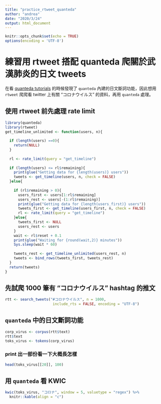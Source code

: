 ---
title: "practice_rtweet_quanteda"
author: "andrea"
date: "2020/3/24"
output: html_document
---

```{r}
knitr::opts_chunk$set(echo = TRUE)
options(encoding = 'UTF-8')
```
# 練習用 rtweet 搭配 quanteda 爬關於武漢肺炎的日文 tweets

在看 [quanteda tutorials](https://tutorials.quanteda.io/language-specific/japanese/) 的時候發現了 `quanteda` 內建的日文斷詞功能，因此想用 `rtweet` 爬爬看 twitter 上有關 "コロナウイルス" 的資料，再用 `quanteda` 處理。

## 使用 rtweet 前先處理 rate limit 

```{r}
library(quanteda)
library(rtweet)
get_timeline_unlimited <- function(users, n){
  
  if (length(users) ==0){
    return(NULL)
  }
  
  rl <- rate_limit(query = "get_timeline")
  
  if (length(users) <= rl$remaining){
    print(glue("Getting data for {length(users)} users"))
    tweets <- get_timeline(users, n, check = FALSE)  
  }else{
    
    if (rl$remaining > 0){
      users_first <- users[1:rl$remaining]
      users_rest <- users[-(1:rl$remaining)]
      print(glue("Getting data for {length(users_first)} users"))
      tweets_first <- get_timeline(users_first, n, check = FALSE)
      rl <- rate_limit(query = "get_timeline")
    }else{
      tweets_first <- NULL
      users_rest <- users
    }
    wait <- rl$reset + 0.1
    print(glue("Waiting for {round(wait,2)} minutes"))
    Sys.sleep(wait * 60)
    
    tweets_rest <- get_timeline_unlimited(users_rest, n)  
    tweets <- bind_rows(tweets_first, tweets_rest)
  }
  return(tweets)
}
```

## 先試爬 1000 筆有 "コロナウイルス" hashtag 的推文

```{r}
rtt <- search_tweets("#コロナウイルス", n = 1000, 
                      include_rts = FALSE, encoding = "UTF-8")
```

## `quanteda` 中的日文斷詞功能


```{r}
corp_virus <- corpus(rtt$text)
rtt$text
toks_virus <- tokens(corp_virus)
```
### print 出一部份看一下大概長怎樣
```{r}
head(toks_virus[[20]], 100)
```

## 用 `quanteda` 看 KWIC
```{r}
kwic(toks_virus, "コロナ", window = 5, valuetype = "regex") %>%
  knitr::kable(align = "c")
```


